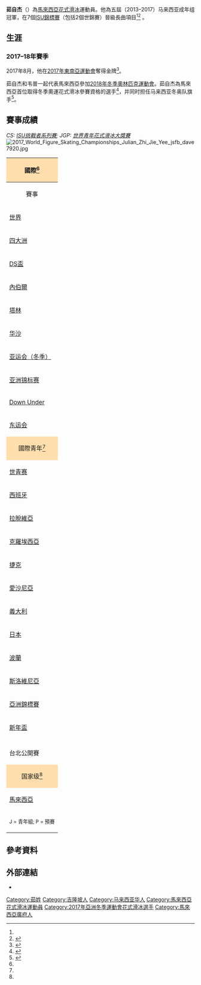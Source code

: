 {{expand language|en}}
{{Infobox figure skater
|name= 茹自杰
|image=2017 World Figure Skating Championships Julian Zhi Jie Yee jsfb dave9635.jpg
|caption= 2017年世锦赛
|fullname= Julian Yee Zhi-Jie
|country= {{MYS}}
|birth_date= {{birth date and age|1997|5|26|df=y}}
|birth_place={{MAS}}[[吉隆坡|吉隆坡]]
|residence= {{MAS}}[[八打靈再也|八打靈再也]]
|height= {{convert|1.68|m}}
|coach= Michael Hopfes和Doug Leigh
|choreographer= Elvin Wong
|formerchoreographer= 
|skating club= 
|former skating club=
|currenttraininglocations= [[馬來西亞|馬來西亞]][[八打靈再也|八打靈再也]]<br>[[加拿大|加拿大]][[安大略省|安大略省]][[巴里_(安大略省)|巴里]]
|beganskating= 2001
|retired= 
|worldranking= 
|pbrankings= 
|combined total= 220.67
|combined date= [[2017年CS內伯爾盃|2017年CS內伯爾盃]]
|SP score= 72.59
|SP date= [[2016年CS內伯爾盃|2016年CS內伯爾盃]]
|FS score= 148.74
|FS date= 2017年CS內伯爾盃
|medaltemplates=<!-- see [[MedalRelatedTemplates|MedalRelatedTemplates]] -->
{{MedalCountry |  {{MYS}} }}
{{MedalCompetition|[[Asian_Open_Trophy|Asian Open Trophy]]}}
{{MedalBronze|[[Asian_Open_Trophy|2016 Thailand]]|成年男子个人赛}}
{{MedalCompetition|[[东南亚运动会|东南亚运动会]]}}
{{MedalGold|[[2017年东南亚运动会|2017 吉隆坡]]|成年男子个人赛}}
{{MedalCountry|MAS}} 
{{MedalCompetition|[[Europa_Cup_Skate_Helena|Europa Cup Skate Helena]]}}
{{MedalGold|[[6th_Europa_Cup_Skate_Helena|2013 塞尔维亚]]|青年男子个人赛}}
{{MedalCompetition|[[ISU_World_Development_Trophy|ISU World Development Trophy]]}}
{{MedalGold|[[2013_ISU_World_Development_Trophy|2013 菲律宾]]|青年男子个人赛}}
{{MedalCompetition|[[2013_Taipei_Open_Figure_Skating_Tournament|2013 Taipei Open Figure Skating Tournament]]}}
{{MedalBronze|[[2013_Taipei_Open_Figure_Skating_Tournament|2013 台湾]]|青年男子个人赛}}
{{MedalCompetition|[[Skate_Down_Under_2013|Skate Down Under 2013]]}}
{{MedalBronze|[[Skate_Down_Under_2013|2013 澳大利亚]]|青年男子个人赛}}
{{MedalCompetition|[[Asian_Junior_Figure_Skating_Challenge|Asian Junior Figure Skating Challenge]]}}
{{MedalBronze|[[Asian_Junior_Figure_Skating_Challenge|2011 泰国]]|青年男子个人赛}}
}}

'''茹自杰'''（{{bd|1997年|5月26日}}）為[[馬來西亞|馬來西亞]][[花式滑冰|花式滑冰]]運動員。他為五屆（2013–2017）马来西亚成年组冠軍，在7個[[ISU錦標賽|ISU錦標賽]]（包括2個世錦賽）晉級長曲項目<ref name=ISU-JY/><ref>{{cite web|url=http://www.skatemariposa.com/julian-yee-national-champion-malaysia/|title=Julian Yee !! National Champion of Malaysia !! Shares his secret !!|publisher=Mariposa International Training Centre|author=Scott Chalmers|date=18 April 2017|access-date=2018-01-26|archive-url=https://web.archive.org/web/20170907032656/http://skatemariposa.com/julian-yee-national-champion-malaysia/|archive-date=2017-09-07|dead-url=yes}}</ref>
。

==生涯==
=== 2017–18年賽季===
2017年8月，他在[[2017年東南亞運動會|2017年東南亞運動會]]奪得金牌<ref>{{cite web|url=https://www.nst.com.my/sports/others/2017/08/273403/kl2017-julian-yee-kai-xiang-win-gold-bronze-mens-figure-skating|title=KL2017: Julian Yee, Kai Xiang win gold, bronze in men's figure skating|date=2017-08-27|publisher=|access-date=2018-01-26|archive-date=2020-03-18|archive-url=https://web.archive.org/web/20200318073754/https://www.nst.com.my/sports/others/2017/08/273403/kl2017-julian-yee-kai-xiang-win-gold-bronze-mens-figure-skating|dead-url=no}}</ref>。

茹自杰和韦普一起代表馬來西亞參加[[2018年冬季奧林匹克運動會|2018年冬季奧林匹克運動會]]。茹自杰為馬來西亞首位取得冬季奧運花式滑冰參賽資格的選手<ref>{{Cite news|url=https://www.nst.com.my/sports/others/2017/09/285776/julian-yee-becomes-first-ever-msian-figure-skater-qualify-winter|title=Julian Yee becomes first ever M'sian figure skater to qualify for Winter Olympics|date=2017-09-30|work=NST Online|access-date=2017-12-18|language=en|archive-date=2019-07-23|archive-url=https://web.archive.org/web/20190723193930/https://www.nst.com.my/sports/others/2017/09/285776/julian-yee-becomes-first-ever-msian-figure-skater-qualify-winter|dead-url=no}}</ref>，并同时担任马来西亚冬奥队旗手<ref>{{cite news|url=http://www.sinchew.com.my/node/1725429|title=撑大马国旗携手韦普出征‧茹自杰喜圆冬奥梦|date=2018-02-04|publisher=[[星洲网|星洲网]]|accessdate=2018-02-10|archive-date=2018-10-03|archive-url=https://web.archive.org/web/20181003171231/http://www.sinchew.com.my/node/1725429|dead-url=no}}</ref>。

== 賽事成績 ==
''CS: [[ISU挑戰者系列賽|ISU挑戰者系列賽]]; JGP: [[世界青年花式滑冰大獎賽|世界青年花式滑冰大獎賽]]''
[[File:2017_World_Figure_Skating_Championships_Julian_Zhi_Jie_Yee_jsfb_dave7920.jpg|thumb]]
{|  class="wikitable" style="text-align:center"
|-
! style="background-color: #ffdead; " colspan=8 align=center | 國際<ref name=ISU-JY/>
|-
! 賽事
! [[2011–12年花式滑冰賽季|2011–12]]
! [[2012–13年花式滑冰賽季|2012–13]]
! [[2013–14年花式滑冰賽季|2013–14]]
! [[2014–15年花式滑冰賽季|2014–15]]
! [[2015–16年花式滑冰賽季|2015–16]]
! [[2016–17年花式滑冰賽季|2016–17]]
! [[2017–18年花式滑冰賽季|2017–18]]
|-
| align=left | [[世界花样滑冰锦标赛|世界]] || || || || || 第21名 || 第22名 ||
|-
| align=left | [[四大洲花样滑冰锦标赛|四大洲]] || || || 第23名 || 第22名 || 第15名 || 第15名 || 第16名
|-
| align=left | {{small|CS}} [[丹科娃-斯塔維斯基盃|DS盃]] || || || || || bgcolor=silver| 第2名 || ||
|-
| align=left | {{small|CS}} [[內伯爾盃|內伯爾]] || || || || || 第9名 || 第4名 || 第6名
|-
| align=left | {{small|CS}} [[塔林杯|塔林]] || || || || || || || 第5名
|-
| align=left | {{small|CS}} [[华沙杯|华沙]] || || || || || || 第5名 ||
|-
| align=left | [[亞洲冬季運動會花式滑冰比賽|亚运会（冬季）]] || || || || || || 第8名 ||
|-
| align=left | [[亞洲花式滑冰錦標賽|亚洲锦标赛]] || || || || || || bgcolor=cc9966 | 第3名 ||
|-
| align=left | [[Skate_Down_Under|Down Under]] || || || bgcolor=cc9966 | 第3名 || || || ||
|-
| align=left | [[东南亚运动会|东运会]] || || || || || || || bgcolor=gold | 第1名
|-
! style="background-color: #ffdead; " colspan=8 align=center | 國際青年<ref name=ISU-JY/>
|-
| align=left | [[世界青少年花样滑冰锦标赛|世青赛]] || 第20名PR || 第34名 || 第35名 || 第19名 || || ||
|-
| align=left | {{small|JGP}} [[世界青年花式滑冰大獎賽西班牙站|西班牙]] || || || || || 第4名|| ||
|-
| align=left | {{small|JGP}} [[世界青年花式滑冰大獎賽拉脫維亞站|拉脫維亞]] || || || || || 第7名|| ||
|-
| align=left | {{small|JGP}} [[世界青年花式滑冰大獎賽克羅埃西亞站|克羅埃西亞]] || || || || 第14名 || || ||
|-
| align=left | {{small|JGP}} [[世界青年花式滑冰大獎賽捷克站|捷克]] || || || 第17名 || |||| ||
|-
| align=left | {{small|JGP}} [[世界青年花式滑冰大獎賽愛沙尼亞站|愛沙尼亞]] || 第14名 || || || |||| ||
|-
| align=left | {{small|JGP}} [[世界青年花式滑冰大獎賽義大利站|義大利]] || 第22名 || || || |||| ||
|-
| align=left | {{small|JGP}} [[世界青年花式滑冰大獎賽日本站|日本]] || || || || 第6名 |||| ||
|-
| align=left | {{small|JGP}} [[世界青年花式滑冰大獎賽波蘭站|波蘭]] || || || 第26名 || |||| ||
|-
| align=left | {{small|JGP}} [[世界青年花式滑冰大獎賽斯洛維尼亞站|斯洛維尼亞]] || || 第21名 || || |||| ||

|-
| align=left | [[亞洲花式滑冰錦標賽|亞洲錦標賽]] || 第8名 J || 第6名 J || 第4名 J || bgcolor=silver | 第2名 J |||| ||
|-
| align=left | [[新年盃|新年盃]] || || 第6名 J || || |||| ||
|-
| align=left | {{tsl|en|Skate Helena}} || || bgcolor=gold | 第1名 J || || |||| ||
|-
| align=left | 台北公開賽 || || || bgcolor=cc9966 | 第3名 J || || || ||
|-
! style="background-color: #ffdead; " colspan=8 align=center | 国家级<ref name=ISU-JY/>
|-
| align=left | [[馬來西亞花式滑冰錦標賽|馬來西亞]] || bgcolor=silver | 第2名 || bgcolor=gold | 第1名 || bgcolor=gold | 第1名 ||bgcolor=gold | 第1名 ||bgcolor=gold | 第1名 ||bgcolor=gold | 第1名 ||bgcolor=gold | 第1名
|-
| colspan=8 align=center | <small> J = 青年組; P = 預賽 </small>
|}

==參考資料==
{{Reflist|30em|refs=

<ref name=ISU-JY>{{cite web |url= http://www.isuresults.com/bios/isufs_cr_00013721.htm |title= Competition Results: Julian Zhi Jie YEE |publisher= International Skating Union |access-date= 2016-02-27 |archive-date= 2020-03-18 |archive-url= https://web.archive.org/web/20200318073808/http://www.isuresults.com/bios/isufs_cr_00013721.htm |dead-url= no }}</ref>

}}

== 外部連結 ==
{{Portal box|马来西亚|花式滑冰|人物}}
{{commons category inline|Julian Yee}}
* {{isu name | id= 00013721 | name= 茹自杰 }}
{{S-start}}
{{s-sports|oly}}
{{succession box
| before = —
| title = {{MAS}}掌旗官
| years = [[2018年冬季奧林匹克運動會|2018年冬季奧林匹克運動會]]
| after = —
}}
{{S-end}}
{{DEFAULTSORT:Yee, Julian Zhi Jie}}
[[Category:茹姓|Category:茹姓]]
[[Category:吉隆坡人|Category:吉隆坡人]]
[[Category:马来西亚华人|Category:马来西亚华人]]
[[Category:馬來西亞花式滑冰運動員|Category:馬來西亞花式滑冰運動員]]
[[Category:2017年亞洲冬季運動會花式滑冰選手|Category:2017年亞洲冬季運動會花式滑冰選手]]
[[Category:馬來西亞廣府人|Category:馬來西亞廣府人]]